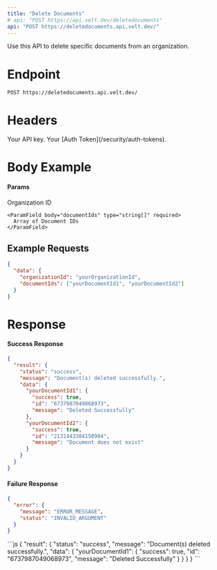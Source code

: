 ```yaml
---
title: "Delete Documents"
# api: "POST https://api.velt.dev/deletedocuments"
api: "POST https://deletedocuments.api.velt.dev/"
---
```


Use this API to delete specific documents from an organization.

# Endpoint

`POST https://deletedocuments.api.velt.dev/`

# Headers

<ParamField header="x-velt-api-key" type="string" required>
  Your API key.
</ParamField>

<ParamField header="x-velt-auth-token" type="string" required>
  Your [Auth Token](/security/auth-tokens).
</ParamField>

# Body Example

#### Params

<ParamField body="data" type="object" required>
  <Expandable title="properties">
    <ParamField body="organizationId" type="string" required>
      Organization ID
    </ParamField>

    <ParamField body="documentIds" type="string[]" required>
      Array of Document IDs
    </ParamField>
  </Expandable>
</ParamField>

## **Example Requests**

```JSON
{
  "data": {
    "organizationId": "yourOrganizationId",
    "documentIds": ["yourDocumentId1", "yourDocumentId2"]
  }
}
```

# Response

#### Success Response

```JSON
{
  "result": {
    "status": "success",
    "message": "Document(s) deleted successfully.",
    "data": {
      "yourDocumentId1": {
        "success": true,
        "id": "6737987049068973",
        "message": "Deleted Successfully"
      },
      "yourDocumentId2": {
        "success": true,
        "id": "2131443384150904",
        "message": "Document does not exist"
      }
    }
  }
}
```


#### Failure Response

```JSON
{
  "error": {
    "message": "ERROR_MESSAGE",
    "status": "INVALID_ARGUMENT"
  }
}
```

<ResponseExample>
```js
{
  "result": {
    "status": "success",
    "message": "Document(s) deleted successfully.",
    "data": {
      "yourDocumentId1": {
        "success": true,
        "id": "6737987049068973",
        "message": "Deleted Successfully"
      }
    }
  }
}
```
</ResponseExample>